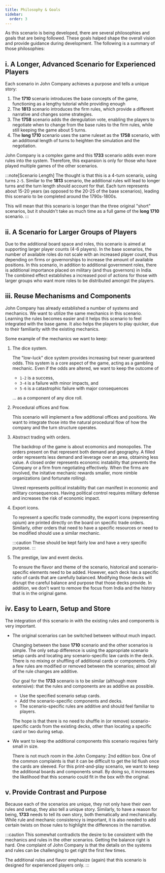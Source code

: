 ```yaml
---
title: Philosophy & Goals
sidebar:
  order: 3
---
```



As this scenario is being developed, there are several philosophies and goals that are being followed. These goals halped shape the overall vision and provide guidance during development. The following is a summary of those philosophies:

## i. A Longer, Advanced Scenario for Experienced Players

Each scenario in John Company achieves a purpose and tells a unique story:

1. The __1710__ scenario introduces the base concepts of the game, functioning as a lengthy tutorial while providing enough 
2. The __1813__ scenario introduces the firm rules, which provide a different narrative and changes some strategies.
3. The __1758__ scenario adds the deregulation vote, enabling the players to negotiate when to change from the base rules to the firm rules, while still keeping the game about 5 turns.
4. The __long 1710__ scenario uses the same ruleset as the __1758__ scenario, with an additional length of turns to heighten the simulation and the negotiation.

John Company is a complex game and this __1733__ scenario adds even more rules into the system. Therefore, this expansion is only for those who have played multiple games of the other scenarios.

:::note[Scenario Length]
The thought is that this is a 4-turn scenario, using turns `2-5`. Similar to the __1813__ scenario, the additional rules will lead to longer turns and the turn length should account for that. Each turn represents about 15-20 years (as opposed to the 20-25 of the base scenarios), leading this scenario to be completed around the 1790s-1800s.

This will mean that this scenario is longer than the three original "short" scenarios, but it shouldn't take as much time as a full game of the __long 1710__ scenario.
:::

## ii. A Scenario for Larger Groups of Players

Due to the additional board space and roles, this scenario is aimed at supporting larger player counts (4-6 players). In the base scenarios, the number of available roles do not scale with an increased player count, thus depending on firms or governorships to increase the amount of available positions. In this scenario, in addition to additional government roles, there is additional importance placed on military (and thus governors) in India. The combined effect establishes a increased pool of actions for those with larger groups who want more roles to be distributed amongst the players.

## iii. Reuse Mechanisms and Components

John Company has already established a number of systems and mechanics. We want to utilize the same mechanics in this scenario. Learning the rules becomes easier and it helps this scenario to feel integrated with the base game. It also helps the players to play quicker, due to their familiarity with the existing mechanics.

Some example of the mechanics we want to keep:

<Steps>

1. The dice system.

   The "low-luck" dice system provides increasing but never guaranteed odds. This system is a core aspect of the game, acting as a gambling mechanic. Even if the odds are altered, we want to keep the outcome of
   - `1-2` is a success,
   - `3-4` is a failure with minor impacts, and
   - `5-6` is a catastrophic failure with major consequences

   ... as a component of any dice roll.

2. Procedural offices and flow.

   This scenario will implement a few additional offices and positions. We want to integrate those into the natural procedural flow of how the company and the turn structure operates.

3. Abstract trading with orders.

   The backdrop of the game is about ecomonics and monopolies. The orders present on that represent both demand and geography. A filled order represents less demand and leverage over an area, obtaining less value. A closed order represents economic instability that prevents the Company or a firm from negotiating effectively. When the firms are involved, the initative mechanic rewards smaller, more nimble organizations (and fortunate rolling).

   Unrest represents political instability that can manifest in economic and military consequences. Having political control requires military defense and increases the risk of economic impact.

4. Export icons.

   To represent a specific trade commodity, the export icons (representing opium) are printed directly on the board on specific trade orders. Similarly, other orders that need to have a specific resources or need to be modified should use a similar mechanic.

   :::caution
   These should be kept fairly low and have a very specific purpose.
   :::

5. The prestige, law and event decks.

   To ensure the flavor and theme of the scenario, historical and scenario-specific elements need to be added. However, each deck has a specific ratio of cards that are carefully balanced. Modifying those decks will disrupt the careful balance and purpose that those decks provide. In addition, we don't want to remove the focus from India and the history that is in the original game.

</Steps>

## iv. Easy to Learn, Setup and Store

The integration of this scenario in with the existing rules and components is very important.

- The original scenarios can be switched between without much impact.

    Changing between the base __1710__ scenario and the other scenarios is simple. The only setup difference is using the appropriate scenario setup cards and locating any scenario-specific law cards in the deck. There is no mixing or shuffling of additional cards or components. Only a few rules are modified or removed between the scenarios; almost all of the rule changes are additive.

    Our goal for the __1733__ scenario is to be similar (although more extensive): that the rules and components are as additive as possible.
    - Use the specified scenario setup cards.
    - Add the scenario-specific components and decks.
    - The scenario-specific rules are additive and should feel familiar to players. 

    The hope is that there is no need to shuffle in (or remove) scenario-specific cards from the existing decks, other than locating a specific card or two during setup.

- We want to keep the additional components this scenario requires fairly small in size.

    There is not much room in the John Company: 2nd edition box. One of the common complaints is that it can be difficult to get the lid flush once the cards are sleeved. For this print-and-play scenario, we want to keep the additional boards and components small. By doing so, it increases the likelihood that this scenario could fit in the box with the original.

## v. Provide Contrast and Purpose

Because each of the scenarios are unique, they not only have their own rules and setup, they also tell a unique story. Similarly, to have a reason for being, __1733__ needs to tell its own story, both thematically and mechanically. While rule and mechanic consistency is important, it is also needed to add certain twists on those rules to highlight the differences in the narrative.

:::caution
This somewhat contradicts the desire to be consistent with the mechanics and rules in the other scenarios. Getting the balance right is hard. One complaint of John Company is that the details on the systems and rules can be challenging to get right the first few times.

The additional rules and flavor emphasize (again) that this scenario is designed for experienced players only.
:::
